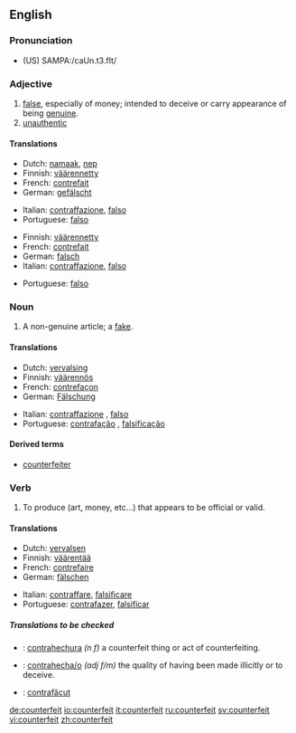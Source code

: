 ==English==

===Pronunciation===
*(US) SAMPA:/caUn.t3.fIt/

===Adjective===
{{en-adj|-}}

# [[false]], especially of money; intended to deceive or carry appearance of being [[genuine]].
# [[unauthentic]]

====Translations====
{{trans-top|intended to deceive or carry appearance of being genuine}}
*Dutch: [[namaak]], [[nep]]
*Finnish: [[väärennetty]]
*French: [[contrefait]]
*German: [[gefälscht]]
{{trans-mid}}
*Italian: [[contraffazione]], [[falso]]
*Portuguese: [[falso]]
{{trans-bottom}}

{{trans-top|unauthentic}}
*Finnish: [[väärennetty]]
*French: [[contrefait]]
*German: [[falsch]]
*Italian: [[contraffazione]], [[falso]]
{{trans-mid}}
*Portuguese: [[falso]]
{{trans-bottom}}

===Noun===
{{en-noun}}

# A non-genuine article; a [[fake]].

====Translations====
{{trans-top|a fake}}
*Dutch: [[vervalsing]]
*Finnish: [[väärennös]]
*French: [[contrefaçon]]
*German: [[Fälschung]] {{f}}
{{trans-mid}}
*Italian: [[contraffazione]] {{f}}, [[falso]] {{m}}
*Portuguese: [[contrafação]] {{f}}, [[falsificação]] {{f}}
{{trans-bottom}}

====Derived terms====
* [[counterfeiter]]

===Verb===
{{en-verb}}

# To produce (art, money, etc...) that appears to be official or valid.

====Translations====
{{trans-top|To produce something that appears to be official or valid}}
*Dutch: [[vervalsen]]
*Finnish: [[väärentää]]
*French: [[contrefaire]]
*German: [[fälschen]]
{{trans-mid}}
*Italian: [[contraffare]], [[falsificare]]
*Portuguese: [[contrafazer]], [[falsificar]]
{{trans-bottom}}

=====Translations to be checked=====
{{checktrans}}
{{top}}
*{{ttbc|Spanish}}: [[contrahechura]] ''(n f)'' a counterfeit thing or act of counterfeiting.
*{{ttbc|Spanish}}: [[contrahecha/o]] ''(adj f/m)'' the quality of having been made illicitly or to deceive.
{{mid}}
*{{ttbc|Romanian}}: [[contrafăcut]]
{{bottom}}

[[de:counterfeit]]
[[io:counterfeit]]
[[it:counterfeit]]
[[ru:counterfeit]]
[[sv:counterfeit]]
[[vi:counterfeit]]
[[zh:counterfeit]]